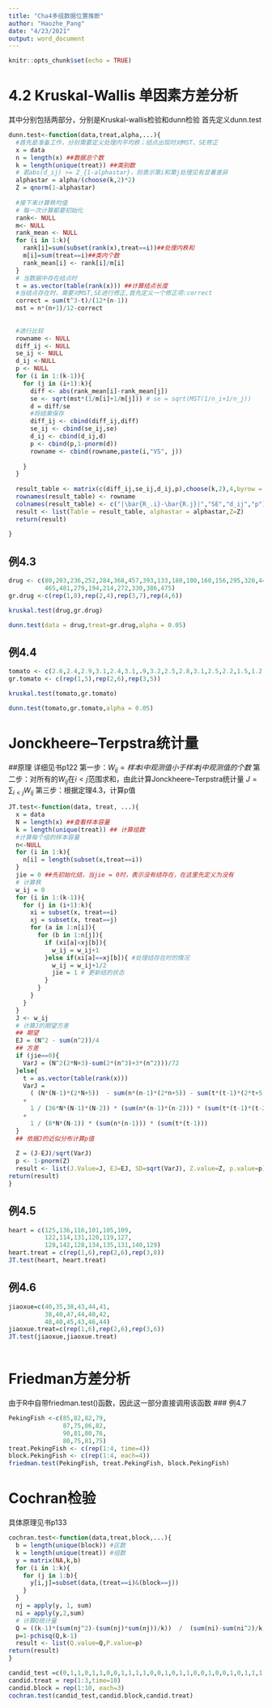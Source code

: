 ```yaml
---
title: "Cha4多组数据位置推断"
author: "Haozhe_Pang"
date: "4/23/2021"
output: word_document
---
```


```r
knitr::opts_chunk$set(echo = TRUE)
```


# 4.2 Kruskal-Wallis 单因素方差分析
其中分别包括两部分，分别是Kruskal-wallis检验和dunn检验
首先定义dunn.test
```r
dunn.test<-function(data,treat,alpha,...){
  #首先是准备工作，分别需要定义处理内平均秩；结点出现时对MST、SE修正
  x = data
  n = length(x) ##数据总个数
  k = length(unique(treat)) ##类别数
  # 若abs(d_ij) >= Z_{1-alphastar}，则表示第i和第j处理见有显著差异
  alphastar = alpha/(choose(k,2)*2)
  Z = qnorm(1-alphastar)
  
  #接下来计算秩均值
  # 每一次计算都要初始化
  rank<- NULL
  m<- NULL
  rank_mean <- NULL
  for (i in 1:k){
    rank[i]=sum(subset(rank(x),treat==i))##处理内秩和
    m[i]=sum(treat==i)##类内个数
    rank_mean[i] <- rank[i]/m[i]
  }
  # 当数据中存在结点时
  t = as.vector(table(rank(x))) ##计算结点长度
  #当结点存在时，需要对MST,SE进行修正,首先定义一个修正项:correct
  correct = sum(t^3-t)/(12*(n-1))
  mst = n*(n+1)/12-correct
  
  
  #进行比较
  rowname <- NULL
  diff_ij <- NULL
  se_ij <- NULL
  d_ij <-NULL
  p <- NULL
  for (i in 1:(k-1)){
    for (j in (i+1):k){
      diff <- abs(rank_mean[i]-rank_mean[j])
      se <- sqrt(mst*(1/m[i]+1/m[j])) # se = sqrt(MST(1/n_i+1/n_j))
      d = diff/se
      #将结果保存
      diff_ij <- cbind(diff_ij,diff)
      se_ij <- cbind(se_ij,se)
      d_ij <- cbind(d_ij,d)
      p <- cbind(p,1-pnorm(d))
      rowname <- cbind(rowname,paste(i,"VS", j))
      
    }
  }
  
  result_table <- matrix(c(diff_ij,se_ij,d_ij,p),choose(k,2),4,byrow = FALSE)
  rownames(result_table) <- rowname
  colnames(result_table) <- c("|\bar{R_.i}-\bar{R.j}|","SE","d_ij","p")
  result <- list(Table = result_table, alphastar = alphastar,Z=Z)
  return(result)
  
}

```

## 例4.3
```r
drug <- c(80,203,236,252,284,368,457,393,133,180,100,160,156,295,320,448,
          465,481,279,194,214,272,330,386,475)
gr.drug <-c(rep(1,8),rep(2,4),rep(3,7),rep(4,6))

kruskal.test(drug,gr.drug)

dunn.test(data = drug,treat=gr.drug,alpha = 0.05)


```

## 例4.4
```r
tomato <- c(2.6,2.4,2.9,3.1,2.4,3.1,.9,3.2,2.5,2.8,3.1,2.5,2.2,1.5,1.2,1.4)
gr.tomato <- c(rep(1,5),rep(2,6),rep(3,5))

kruskal.test(tomato,gr.tomato)

dunn.test(tomato,gr.tomato,alpha = 0.05)

```



# Jonckheere–Terpstra统计量
##原理
详细见书p122
第一步：$W_{ij}=样本i中观测值小于样本j中观测值的个数$
第二步：对所有的$W_{ij}$在$i < j$范围求和，由此计算Jonckheere–Terpstra统计量
$J=\sum_{i<j}W_{ij}$
第三步：根据定理4.3，计算p值
```r

JT.test<-function(data, treat, ...){
  x = data
  N = length(x) ##查看样本容量
  k = length(unique(treat)) ## 计算组数
  #计算每个组的样本容量
  n<-NULL
  for (i in 1:k){
    n[i] = length(subset(x,treat==i))
  }
  jie = 0 ##先初始化结，当jie = 0时，表示没有结存在，在这里先定义为没有
  # 计算秩
  w_ij = 0
  for (i in 1:(k-1)){
    for (j in (i+1):k){
      xi = subset(x, treat==i)
      xj = subset(x, treat==j)
      for (a in 1:n[i]){
        for (b in 1:n[j]){
          if (xi[a]<xj[b]){
            w_ij = w_ij+1
          }else if(xi[a]==xj[b]){ #处理结存在时的情况
            w_ij = w_ij+1/2
            jie = 1 # 更新结的状态
          }
        }
      }
    }
  }
  J <- w_ij
  # 计算J的期望方差
  ## 期望
  EJ = (N^2 - sum(n^2))/4
  ## 方差
  if (jie==0){
    VarJ = (N^2(2*N+3)-sum(2*(n^3)+3*(n^2)))/72
  }else{
    t = as.vector(table(rank(x)))
    VarJ = 
      ( (N*(N-1)*(2*N+5))  - sum(n*(n-1)*(2*n+5)) - sum(t*(t-1)*(2*t+5)) )/72#第一项 
    +
      1 / (36*N*(N-1)*(N-2)) * (sum(n*(n-1)*(n-2))) * (sum(t*(t-1)*(t-2)))#第二项
    +
      1 / (8*N*(N-1)) * (sum(n*(n-1))) * (sum(t*(t-1)))
  }
  ## 依据J的近似分布计算p值
  
  Z = (J-EJ)/sqrt(VarJ)
  p <- 1-pnorm(Z)
  result <- list(J.Value=J, EJ=EJ, SD=sqrt(VarJ), Z.value=Z, p.value=p)
return(result)
}


```

## 例4.5
```r
heart = c(125,136,116,101,105,109,
          122,114,131,120,119,127,
          128,142,128,134,135,131,140,129)
heart.treat = c(rep(1,6),rep(2,6),rep(3,8))
JT.test(heart, heart.treat)

```

## 例4.6
```r
jiaoxue=c(40,35,38,43,44,41,
          38,40,47,44,40,42,
          48,40,45,43,46,44)
jiaoxue.treat=c(rep(1,6),rep(2,6),rep(3,6))
JT.test(jiaoxue,jiaoxue.treat)



```

# Friedman方差分析
由于R中自带friedman.test()函数，因此这一部分直接调用该函数
### 例4.7
```r
PekingFish <-c(85,82,82,79,
               87,75,86,82,
               90,81,80,76,
               80,75,81,75)
treat.PekingFish <- c(rep(1:4, time=4))
block.PekingFish <- c(rep(1:4, each=4))
friedman.test(PekingFish, treat.PekingFish, block.PekingFish)
```


# Cochran检验
具体原理见书p133
```r
cochran.test<-function(data,treat,block,...){
  b = length(unique(block)) #区数
  k = length(unique(treat)) #组数
  y = matrix(NA,k,b)
  for (i in 1:k){
    for (j in 1:b){
      y[i,j]=subset(data,(treat==i)&(block==j))
    }
  }
  nj = apply(y, 1, sum)
  ni = apply(y,2,sum)
  # 计算Q统计量
  Q = ((k-1)*(sum(nj^2)-(sum(nj)*sum(nj))/k))  /  (sum(ni)-sum(ni^2)/k)
  p=1-pchisq(Q,k-1)
  result <- list(Q.value=Q,P.value=p)
return(result)
}
```


```r
candid_test =c(0,1,1,0,1,1,0,0,1,1,1,1,0,0,1,0,1,1,0,0,1,0,0,1,0,1,1,1,1,0)
candid.treat = rep(1:3,time=10)
candid.block = rep(1:10, each=3)
cochran.test(candid_test,candid.block,candid.treat)
```
